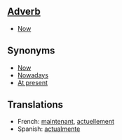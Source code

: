 ==[[Adverb]]==

*[[Now]]

==Synonyms==

*[[Now]]
*[[Nowadays]]
*[[At present]]

==Translations==

*French: [[maintenant]], [[actuellement]]
*Spanish: [[actualmente]]